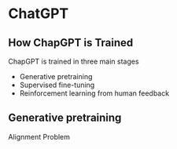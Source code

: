 # ChatGPT

## How ChapGPT is Trained

ChapGPT is trained in three main stages

* Generative pretraining
* Supervised fine-tuning
* Reinforcement learning from human feedback

## Generative pretraining
Alignment Problem

